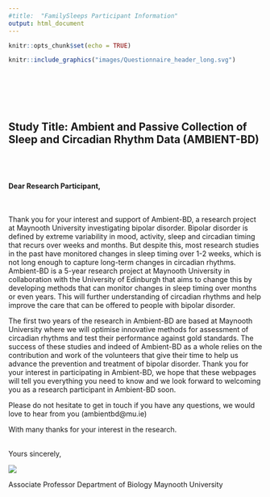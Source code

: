 ```yaml
---
#title:  "FamilySleeps Participant Information"
output: html_document
---
```


```r
knitr::opts_chunk$set(echo = TRUE)
```

```r
knitr::include_graphics("images/Questionnaire_header_long.svg")
```

<br><br> <!-- Add two line breaks -->
&nbsp;  
&nbsp;  

##  Study Title: Ambient and Passive Collection of Sleep and Circadian Rhythm Data (AMBIENT-BD)  

&nbsp;  
&nbsp;  

#### Dear Research Participant,  

&nbsp;   


Thank you for your interest and support of Ambient-BD, a research project at Maynooth University investigating bipolar disorder. Bipolar disorder is defined by extreme variability in mood, activity, sleep and circadian timing that recurs over weeks and months. But despite this, most research studies in the past have monitored changes in sleep timing over 1-2 weeks, which is not long enough to capture long-term changes in circadian rhythms.  Ambient-BD is a 5-year research project at Maynooth University in collaboration with the University of Edinburgh that aims to change this by developing methods that can monitor changes in sleep timing over months or even years.  This will further understanding of circadian rhythms and help improve the care that can be offered to people with bipolar disorder.  

The first two years of the research in Ambient-BD are based at Maynooth University where we will optimise innovative methods for assessment of circadian rhythms and test their performance against gold standards.  The success of these studies and indeed of Ambient-BD as a whole relies on the contribution and work of the volunteers that give their time to help us advance the prevention and treatment of bipolar disorder.  Thank you for your interest in participating in Ambient-BD, we hope that these webpages will tell you everything you need to know and we look forward to welcoming you as a research participant in Ambient-BD soon.

Please do not hesitate to get in touch if you have any questions, we would love to hear from you (ambientbd\@mu.ie)

With many thanks for your interest in the research.  
&nbsp;

Yours sincerely,  


![](images/signLL.svg)

Associate Professor Department of Biology Maynooth University
